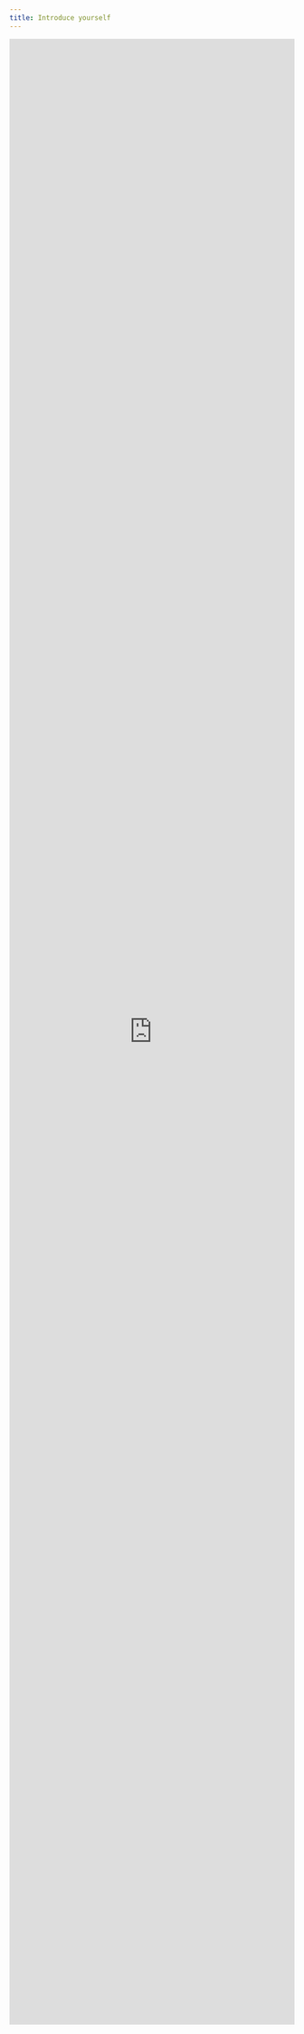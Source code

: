 ```yaml
---
title: Introduce yourself
---
```




<iframe src="https://wall.sli.do/event/7v4z6MPLgQ4Scc9Bk36Ere?section=a34d0b0e-3286-4c03-8ffc-76b103b7e6d7" height="90%" width="100%" frameBorder="0" style="min-height: 560px;" allow="clipboard-write" title="Slido"></iframe>